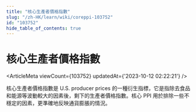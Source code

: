 ```yaml
---
title: "核心生產者價格指數"
slug: "/zh-HK/learn/wiki/coreppi-103752"
id: "103752"
hide_table_of_contents: true
---
```



<Breadcrumbs current="核心生產者價格指數" />

# 核心生產者價格指數

<ArticleMeta viewCount={103752} updatedAt={'2023-10-12 02:22:21'} />
<div className='border-solid border-b border-t-0 my-4 border-[var(--ifm-color-gray-300)]' />

核心生產者價格指數是 U.S. producer prices 的一種衍生指標，它是指除去食品和能源等波動較大的因素後，剩下的生產者價格指數。核心 PPI 用於排除一些不穩定的因素，更準確地反映通貨膨脹的情況。
